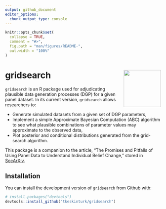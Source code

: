 ```yaml
---
output: github_document
editor_options: 
  chunk_output_type: console
---
```


<!-- README.md is generated from README.Rmd. Please edit that file -->

```r
knitr::opts_chunk$set(
  collapse = TRUE,
  comment = "#>",
  fig.path = "man/figures/README-",
  out.width = "100%"
)
```

# gridsearch <img src="sticker/gridsearch.png" align="right" alt="" width="120" />

<!-- badges: start -->
<!-- badges: end -->

`gridsearch` is an R package used for adjudicating plausible data generation processes (DGP) for a given panel dataset. In its current version, `gridsearch` allows researchers to:

- Generate simulated datasets from a given set of DGP parameters,
- Implement a simple Approximate Bayesian Computation (ABC) algorithm to see what plausible combinations of parameter values may approximate to the observed data,
- Plot posterior and conditional distributions generated from the grid-search algorithm.

This package is a companion to the article, "The Promises and Pitfalls of Using Panel Data to Understand Individual Belief Change," stored in [SocArXiv](https://osf.io/preprints/socarxiv/rhf4q).

## Installation

You can install the development version of `gridsearch` from Github with:

``` r
# install.packages("devtools")
devtools::install_github("tkeskinturk/gridsearch")
```
